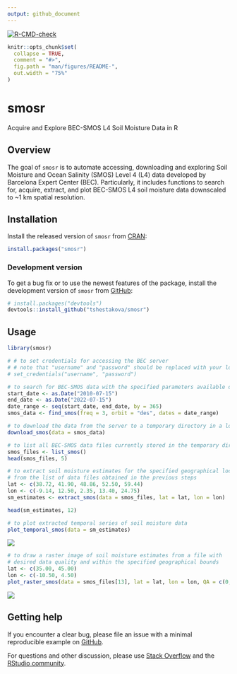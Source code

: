 ```yaml
---
output: github_document
---
```


<!-- README.md is generated from README.Rmd. Please edit that file -->

<!-- badges: start -->
[![R-CMD-check](https://github.com/tshestakova/smosr/actions/workflows/R-CMD-check.yaml/badge.svg)](https://github.com/tshestakova/smosr/actions/workflows/R-CMD-check.yaml)
<!-- badges: end -->
  
```r
knitr::opts_chunk$set(
  collapse = TRUE,
  comment = "#>",
  fig.path = "man/figures/README-",
  out.width = "75%"
)
```

# smosr

Acquire and Explore BEC-SMOS L4 Soil Moisture Data in R

## Overview

The goal of `smosr` is to automate accessing, downloading and exploring Soil 
Moisture and Ocean Salinity (SMOS) Level 4 (L4) data developed by Barcelona 
Expert Center (BEC). Particularly, it includes functions to search for, acquire, 
extract, and plot BEC-SMOS L4 soil moisture data downscaled to ~1 km spatial 
resolution. 

## Installation

Install the released version of `smosr` from [CRAN](https://cran.r-project.org/):

```r
install.packages("smosr")
```

### Development version

To get a bug fix or to use the newest features of the package, install the
development version of `smosr` from [GitHub](https://github.com/):

``` r
# install.packages("devtools")
devtools::install_github("tshestakova/smosr")
```

## Usage

```r
library(smosr)

# # to set credentials for accessing the BEC server
# # note that "username" and "password" should be replaced with your login details 
# set_credentials("username", "password")

# to search for BEC-SMOS data with the specified parameters available on the server
start_date <- as.Date("2010-07-15")
end_date <- as.Date("2022-07-15")
date_range <- seq(start_date, end_date, by = 365)
smos_data <- find_smos(freq = 3, orbit = "des", dates = date_range)

# to download the data from the server to a temporary directory in a local computer
download_smos(data = smos_data)

# to list all BEC-SMOS data files currently stored in the temporary directory
smos_files <- list_smos()
head(smos_files, 5)

# to extract soil moisture estimates for the specified geographical locations
# from the list of data files obtained in the previous steps
lat <- c(38.72, 41.90, 48.86, 52.50, 59.44)
lon <- c(-9.14, 12.50, 2.35, 13.40, 24.75)
sm_estimates <- extract_smos(data = smos_files, lat = lat, lon = lon)

head(sm_estimates, 12)

# to plot extracted temporal series of soil moisture data
plot_temporal_smos(data = sm_estimates)
```

<img src="man/figures/README-example-temp.png"/>

```r
# to draw a raster image of soil moisture estimates from a file with
# desired data quality and within the specified geographical bounds
lat <- c(35.00, 45.00)
lon <- c(-10.50, 4.50)
plot_raster_smos(data = smos_files[13], lat = lat, lon = lon, QA = c(0,1,2,3))
```

<img src="man/figures/README-example-sp.png"/>

## Getting help

If you encounter a clear bug, please file an issue with a minimal reproducible 
example on [GitHub](https://github.com/tshestakova/smosr/issues).

For questions and other discussion, please use 
[Stack Overflow](https://stackoverflow.com/questions/) and the [RStudio community](https://community.rstudio.com/).
